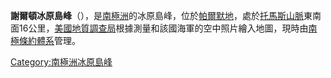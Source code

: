 {{Coord|75|43|S|70|35|W||display=title}}

'''謝爾頓冰原島峰'''（{{lang-en|Shelton Nunataks}}），是[[南極洲|南極洲]]的冰原島峰，位於[[帕爾默地|帕爾默地]]，處於[[托馬斯山脈|托馬斯山脈]]東南面16公里，[[美國地質調查局|美國地質調查局]]根據測量和該國海軍的空中照片繪入地圖，現時由[[南極條約體系|南極條約體系]]管理。

{{Antarctica-geo-stub}}
[[Category:南極洲冰原島峰|Category:南極洲冰原島峰]]